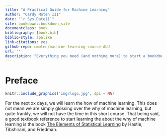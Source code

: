 ```yaml
--- 
title: "A Practical Guide for Machine Learning"
author: "Cardy Moten III"
date: "`r Sys.Date()`"
site: bookdown::bookdown_site
documentclass: book
bibliography: [book.bib]
biblio-style: apalike
link-citations: yes
github-repo: cmoten/machine-learning-course-ALU
url: ''
description: "Everything you need (and nothing more) to start a bookdown book."
---
```


# Preface {-}

```r
knitr::include_graphics('img/logo.jpg', dpi = NA)
```



For the next xx days, we will learn the how of machine learning. This does not mean we are simply glossing over the why of machine learning, but quite frankly, we will not have the time in this short course. That being said, a good textbook reference to start learning the about the why of machine learning is the book [The Elements of Statistical Learning](https://web.stanford.edu/~hastie/ElemStatLearn/) by Hastie, Tibshirani, and Friedman. 
